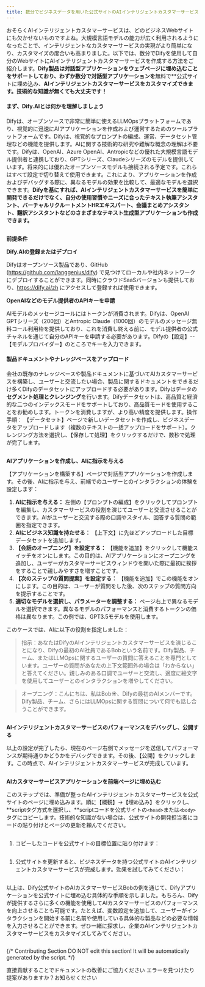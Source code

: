 ```yaml
---
title: 数分でビジネスデータを用いた公式サイトのAIインテリジェントカスタマーサービスを作成する方法
---
```



おそらくAIインテリジェントカスタマーサービスは、どのビジネスWebサイトにも欠かせないものですよね。大規模言語モデルの能力が広く利用されるようになったことで、インテリジェントなカスタマーサービスの実現がより簡単になり、カスタマイズの度合いも高まりました。以下では、数分でDifyを使用して自分のWebサイトにAIインテリジェントカスタマーサービスを作成する方法をご紹介します。**Dify製品は対話型アプリケーションをウェブページに埋め込むことをサポートしており、**わずか**数分で対話型アプリケーションを**無料で**公式サイトに埋め込み、**AIインテリジェントカスタマーサービスをカスタマイズできます。技術的な知識が無くても大丈夫です！**

#### まず、Dify.AIとは何かを理解しましょう

Difyは、オープンソースで非常に簡単に使えるLLMOpsプラットフォームであり、視覚的に迅速にAIアプリケーションを作成および運営するためのツールプラットフォームです。Difyは、視覚的なプロンプトの編成、運営、データセット管理などの機能を提供します。AIに関する技術的な研究や難解な概念の理解は不要です。Difyは、OpenAI、Azure OpenAI、Antropicなどの優れた大規模言語モデル提供者と連携しており、GPTシリーズ、Claudeシリーズのモデルを提供しています。将来的には優れたオープンソースモデルも接続される予定です。これらはすべて設定で切り替えて使用できます。これにより、アプリケーションを作成およびデバッグする際に、異なるモデルの効果を比較して、最適なモデルを選択できます。**Difyを基にすれば、AIインテリジェントカスタマーサービスを簡単に開発できるだけでなく、自分の使用習慣やニーズに合ったテキスト執筆アシスタント、バーチャルリクルートメントHRエキスパート、会議まとめアシスタント、翻訳アシスタントなどのさまざまなテキスト生成型アプリケーションも作成できます。**

<img
src="https://assets-docs.dify.ai/dify-enterprise-mintlify/jp/learn-more/use-cases/13df685b32b248d122d6903bb410f657.png"
className="mx-auto"
alt=""
/>

**前提条件**

**Dify.AIの登録またはデプロイ**

Difyはオープンソース製品であり、GitHub (https://github.com/langgenius/dify) で見つけてローカルや社内ネットワークにデプロイすることができます。同時にクラウドSaaSバージョンも提供しており、https://dify.ai/zh にアクセスして登録すれば使用できます。

**OpenAIなどのモデル提供者のAPIキーを申請**

AIモデルのメッセージコールにはトークンが消費されます。Difyは、OpenAI GPTシリーズ（200回）とAntropic Claude（1000回）のモデルのメッセージ無料コール利用枠を提供しており、これを消費し終える前に、モデル提供者の公式チャネルを通じて自分のAPIキーを申請する必要があります。Difyの【設定】--【モデルプロバイダー】のところでキーを入力できます。

#### 製品ドキュメントやナレッジベースをアップロード

会社の既存のナレッジベースや製品ドキュメントに基づいてAIカスタマーサービスを構築し、ユーザーと交流したい場合、製品に関するドキュメントをできるだけ多くDifyのデータセットにアップロードする必要があります。Difyはデータの**セグメント処理とクレンジング**を行います。Difyデータセットは、高品質と経済的な二つのインデックスモードをサポートしており、高品質モードを使用することをお勧めします。トークンを消費しますが、より高い精度を提供します。操作手順： 【データセット】ページで新しいデータセットを作成し、ビジネスデータをアップロードします（複数のテキストの一括アップロードをサポート）。クレンジング方法を選択し、【保存して処理】をクリックするだけで、数秒で処理が完了します。

<img
src="https://assets-docs.dify.ai/dify-enterprise-mintlify/jp/learn-more/use-cases/61acc0a515f4f3dfffbea7c138245e05.png"
className="mx-auto"
alt=""
/>

**AIアプリケーションを作成し、AIに指示を与える**

【アプリケーションを構築する】ページで対話型アプリケーションを作成します。その後、AIに指示を与え、前端でのユーザーとのインタラクションの体験を設定します：

1. **AIに指示を与える：** 左側の【プロンプトの編成】をクリックしてプロンプトを編集し、カスタマーサービスの役割を演じてユーザーと交流させることができます。AIがユーザーと交流する際の口調やスタイル、回答する質問の範囲を指定できます。
2. **AIにビジネス知識を持たせる：** 【上下文】に先ほどアップロードした目標データセットを追加します。
3. **【会話のオープニング】を設定する：** 【機能を追加】をクリックして機能スイッチをオンにします。この目的は、AIアプリケーションにオープニングを追加し、ユーザーがカスタマーサービスウィンドウを開いた際に最初に挨拶をすることで親しみやすさを増すことです。
4. **【次のステップの質問提案】を設定する：** 【機能を追加】でこの機能をオンにします。この目的は、ユーザーが質問をした後、次のステップの質問方向を提示することです。
5. **適切なモデルを選択し、パラメーターを調整する：** ページ右上で異なるモデルを選択できます。異なるモデルのパフォーマンスと消費するトークンの価格は異なります。この例では、GPT3.5モデルを使用します。

このケースでは、AIに以下の役割を指定しました：

> 指示：あなたはDifyのAIインテリジェントカスタマーサービスを演じることになり、Difyの最初のAI社員であるBobという名前です。Dify製品、チーム、またはLLMOpsに関するユーザーの質問に答えることを専門としています。ユーザーの質問があなたの上下文範囲外の場合は「わからない」と答えてください。親しみのある口調でユーザーと交流し、適度に絵文字を使用してユーザーとのインタラクションを増やしてください。

> オープニング：こんにちは、私はBob☀️、Difyの最初のAIメンバーです。Dify製品、チーム、さらにはLLMOpsに関する質問について何でも話し合うことができます。

<img
src="https://assets-docs.dify.ai/dify-enterprise-mintlify/jp/learn-more/use-cases/b19b0a555a9bc62e7e0f6053e9dc1824.png"
className="mx-auto"
alt=""
/>

**AIインテリジェントカスタマーサービスのパフォーマンスをデバッグし、公開する**

以上の設定が完了したら、現在のページ右側でメッセージを送信してパフォーマンスが期待通りかどうかをデバッグできます。その後、【公開】をクリックします。この時点で、AIインテリジェントカスタマーサービスが完成しています。

<img
src="https://assets-docs.dify.ai/dify-enterprise-mintlify/jp/learn-more/use-cases/5819870c911d5df009d48b1c5e613343.png"
className="mx-auto"
alt=""
/>

**AIカスタマーサービスアプリケーションを前端ページに埋め込む**

このステップでは、準備が整ったAIインテリジェントカスタマーサービスを公式サイトのページに埋め込みます。順に【概観】->【埋め込み】をクリックし、**scriptタグ方式を選択し、**scriptコードを公式サイトの`<head>`または`<body>`タグにコピーします。技術的な知識がない場合は、公式サイトの開発担当者にコードの貼り付けとページの更新を頼んでください。

<img
src="https://assets-docs.dify.ai/dify-enterprise-mintlify/jp/learn-more/use-cases/11ce3d803fa6f3b384aae8bc33386ad9.png"
className="mx-auto"
alt=""
/>

1. コピーしたコードを公式サイトの目標位置に貼り付けます：

<img
src="https://assets-docs.dify.ai/dify-enterprise-mintlify/jp/learn-more/use-cases/3bd3e488fa6c513dae3a54078bda328d.png"
className="mx-auto"
alt=""
/>

1. 公式サイトを更新すると、ビジネスデータを持つ公式サイトのAIインテリジェントカスタマーサービスが完成します。効果を試してみてください：

<img
src="https://assets-docs.dify.ai/dify-enterprise-mintlify/jp/learn-more/use-cases/b883028e410ece356e9ae332be66f3b9.png"
className="mx-auto"
alt=""
/>

以上は、Dify公式サイトのAIカスタマーサービスBobの例を通じて、Difyアプリケーションを公式サイトに埋め込む具体的な手順を示しました。もちろん、Difyが提供するさらに多くの機能を使用してAIカスタマーサービスのパフォーマンスを向上させることも可能です。たとえば、変数設定を追加して、ユーザーがインタラクションを開始する前に名前や使用している具体的な製品などの必要な情報を入力させることができます。ぜひ一緒に探求し、企業のAIインテリジェントカスタマーサービスをカスタマイズしてみてください。

<img
src="https://assets-docs.dify.ai/dify-enterprise-mintlify/jp/learn-more/use-cases/a197930b09cc9dd5e216d245d236d516.png"
className="mx-auto"
alt=""
/>

{/*
Contributing Section
DO NOT edit this section!
It will be automatically generated by the script.
*/}

<CardGroup cols="2">
    <Card
        title="このページを編集する"
        icon="pen-to-square"
        href="https://github.com/langgenius/dify-docs-mintlify/edit/main/ja-jp/learn-more/use-cases/create-an-ai-chatbot-with-business-data-in-minutes.mdx"
    >
        直接貢献することでドキュメントの改善にご協力ください
    </Card>
    <Card
        title="問題を報告する"
        icon="github"
        href="https://github.com/langgenius/dify-docs-mintlify/issues/new?title=ドキュメントの問題%3A%20e-an-ai-chatbot-with-business-data-in-minu&body=%23%23%20問題の説明%0A%3C%21--%20発見した問題について簡単に説明してください%20--%3E%0A%0A%23%23%20ページリンク%0Ahttps%3A%2F%2Fgithub.com%2Flanggenius%2Fdify-docs-mintlify%2Fblob%2Fmain%2Fja-jp/learn-more/use-cases%2Fcreate-an-ai-chatbot-with-business-data-in-minutes.mdx%0A%0A%23%23%20提案される変更%0A%3C%21--%20特定の変更案がある場合は、ここで説明してください%20--%3E%0A%0A%3C%21--%20ドキュメントの品質向上にご協力いただきありがとうございます！%20--%3E"
    >
        エラーを見つけたり提案がありますか？お知らせください
    </Card>
</CardGroup>
